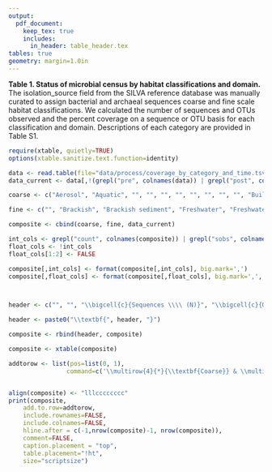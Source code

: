 ```yaml
---
output:
  pdf_document:
    keep_tex: true
    includes:
      in_header: table_header.tex
tables: true
geometry: margin=1.0in
---
```


\captionsetup{labelformat=empty}

**Table 1. Status of microbial census by habitat classifications and domain.** The isolation_source field from the SILVA reference database was manually curated to assign bacterial and archaeal sequences coarse and fine scale habitat classifications. We calculated the number of sequences and OTUs observed and the percent coverage on a sequence or OTU basis for each classification and domain. Descriptions of each category are provided in Table S1.

```r
require(xtable, quietly=TRUE)
options(xtable.sanitize.text.function=identity)

data <- read.table(file="data/process/coverage_by_category_and_time.tsv", header=T)
data_current <- data[,!(grepl("pre", colnames(data)) | grepl("post", colnames(data)))]

coarse <- c("Aerosol", "Aquatic", "", "", "", "", "", "", "", "", "Built", "", "", "", "", "Plant associated", "", "", "Soil", "", "", "", "Host-associated", "", "", "", "Other", "No source data", "Total")

fine <- c("", "Brackish", "Brackish sediment", "Freshwater", "Freshwater sediment", "Marine", "Marine sediment", "Hydrothermal vent", "Ice", "Other", "Digesters", "Food-associated", "Industrial/mining", "Pollution associated", "Other", "Root", "Surface", "Other", "Agriculture", "Desert", "Permafrost", "Other", "Vertebrate", "Arthropod", "Other invertebrate", "Other", "", "", "")

composite <- cbind(coarse, fine, data_current)

int_cols <- grepl("count", colnames(composite)) | grepl("sobs", colnames(composite))
float_cols <- !int_cols
float_cols[1:2] <- FALSE

composite[,int_cols] <- format(composite[,int_cols], big.mark=',')
composite[,float_cols] <- format(composite[,float_cols], big.mark=',', nsmall=1, digits=1)



header <- c("", "", "\\bigcell{c}{Sequences \\\\ (N)}", "\\bigcell{c}{OTUs \\\\ (N)}", "\\bigcell{c}{\\% Seq. \\\\ Coverage}", "\\bigcell{c}{\\% OTU \\\\ Coverage}", "\\bigcell{c}{Sequences \\\\ (N)}", "\\bigcell{c}{OTUs \\\\ (N)}", "\\bigcell{c}{\\% Seq. \\\\ Coverage}", "\\bigcell{c}{\\% OTU \\\\ Coverage}")

header <- paste0("\\textbf{", header, "}")

composite <- rbind(header, composite)

composite <- xtable(composite)

addtorow <- list(pos=list(0, 1),
				command=c('\\multirow{4}{*}{\\textbf{Coarse}} & \\multirow{4}{*}{\\textbf{Fine}} & \\multicolumn{4}{c}{\\textbf{Bacteria}} & \\multicolumn{4}{c}{\\textbf{Archaea}} \\\\ \\cmidrule(r){3-6}	\\cmidrule(r){7-10}', '\\hline '))


align(composite) <- "lllcccccccc"
print(composite,
	add.to.row=addtorow,
	include.rownames=FALSE,
	include.colnames=FALSE,
	hline.after = c(-1,nrow(composite)-1, nrow(composite)),
	comment=FALSE,
	caption.placement = "top",
	table.placement="!ht",
	size="scriptsize")
```
